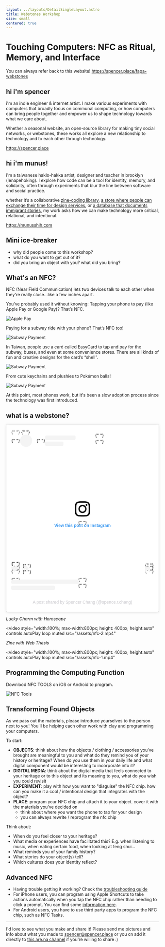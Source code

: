 ```yaml
---
layout: ../layouts/DetailSingleLayout.astro
title: Webstones Workshop
size: small
centered: true
---
```


# Touching Computers: NFC as Ritual, Memory, and Interface

You can always refer back to this website! https://spencer.place/fapa-webstones

## hi i'm spencer

i'm an indie engineer & internet artist. I make various experiments with computers that broadly focus on communal computing, or how computers can bring people together and empower us to shape technology towards what we care about.

Whether a seasonal website, an open-source library for making tiny social networks, or webstones, these works all explore a new relationship to technology and to each other through technology.

https://spencer.place

## hi i'm munus!

i'm a taiwanese haklo-hakka artist, designer and teacher in brooklyn (lenapehoking). I explore how code can be a tool for identity, memory, and solidarity, often through experiments that blur the line between software and social practice.

whether it’s a collaborative [zine-coding library](https://github.com/munusshih/p5.genzine), [a store where people can exchange their time for design services](https://www.munusshih.com/duty-free), or [a database that documents immigrant stories](https://www.munusshih.com/guansi), my work asks how we can make technology more critical, relational, and intentional.

https://munusshih.com

## Mini ice-breaker

- why did people come to this workshop?
- what do you want to get out of it?
- did you bring an object with you? what did you bring?

## What's an NFC?

NFC (Near Field Communication) lets two devices talk to each other when they're really close...like a few inches apart.

You’ve probably used it without knowing:
Tapping your phone to pay (like Apple Pay or Google Pay)? That’s NFC.

![Apple Pay](/assets/apple-pay.jpg)

Paying for a subway ride with your phone? That’s NFC too!

![Subway Payment](/assets/easycard-taiwan.jpg)

In Taiwan, people use a card called EasyCard to tap and pay for the subway, buses, and even at some convenience stores. There are all kinds of fun and creative designs for the card’s “shell”.

![Subway Payment](/assets/easycard-shape.jpg)

From cute keychains and plushies to Pokémon balls!

![Subway Payment](/assets/nfc-pokemon.jpg)

At this point, most phones work, but it's been a slow adoption process since the technology was first introduced.

## what is a webstone?

<blockquote
  class="instagram-media"
  data-instgrm-permalink="https://www.instagram.com/reel/DJ1_v4ivOy8/?utm_source=ig_embed&amp;utm_campaign=loading"
  data-instgrm-version="14"
  style=" background:#FFF; border:0; border-radius:3px; box-shadow:0 0 1px 0 rgba(0,0,0,0.5),0 1px 10px 0 rgba(0,0,0,0.15); margin: 1px; max-width:540px; min-width:326px; padding:0; width:99.375%; width:-webkit-calc(100% - 2px); width:calc(100% - 2px);"
>
  <div style="padding:16px;">
    {" "}
    <a
      href="https://www.instagram.com/reel/DJ1_v4ivOy8/?utm_source=ig_embed&amp;utm_campaign=loading"
      style=" background:#FFFFFF; line-height:0; padding:0 0; text-align:center; text-decoration:none; width:100%;"
      target="_blank"
    >
      {" "}
      <div style=" display: flex; flex-direction: row; align-items: center;">
        {" "}
        <div style="background-color: #F4F4F4; border-radius: 50%; flex-grow: 0; height: 40px; margin-right: 14px; width: 40px;"></div>{" "}
        <div style="display: flex; flex-direction: column; flex-grow: 1; justify-content: center;">
          {" "}
          <div style=" background-color: #F4F4F4; border-radius: 4px; flex-grow: 0; height: 14px; margin-bottom: 6px; width: 100px;"></div>{" "}
          <div style=" background-color: #F4F4F4; border-radius: 4px; flex-grow: 0; height: 14px; width: 60px;"></div>
        </div>
      </div>
      <div style="padding: 19% 0;"></div> <div style="display:block; height:50px; margin:0 auto 12px; width:50px;">
        <svg
          width="50px"
          height="50px"
          viewBox="0 0 60 60"
          version="1.1"
          xmlns="https://www.w3.org/2000/svg"
          xmlns:xlink="https://www.w3.org/1999/xlink"
        >
          <g stroke="none" stroke-width="1" fill="none" fill-rule="evenodd">
            <g transform="translate(-511.000000, -20.000000)" fill="#000000">
              <g>
                <path d="M556.869,30.41 C554.814,30.41 553.148,32.076 553.148,34.131 C553.148,36.186 554.814,37.852 556.869,37.852 C558.924,37.852 560.59,36.186 560.59,34.131 C560.59,32.076 558.924,30.41 556.869,30.41 M541,60.657 C535.114,60.657 530.342,55.887 530.342,50 C530.342,44.114 535.114,39.342 541,39.342 C546.887,39.342 551.658,44.114 551.658,50 C551.658,55.887 546.887,60.657 541,60.657 M541,33.886 C532.1,33.886 524.886,41.1 524.886,50 C524.886,58.899 532.1,66.113 541,66.113 C549.9,66.113 557.115,58.899 557.115,50 C557.115,41.1 549.9,33.886 541,33.886 M565.378,62.101 C565.244,65.022 564.756,66.606 564.346,67.663 C563.803,69.06 563.154,70.057 562.106,71.106 C561.058,72.155 560.06,72.803 558.662,73.347 C557.607,73.757 556.021,74.244 553.102,74.378 C549.944,74.521 548.997,74.552 541,74.552 C533.003,74.552 532.056,74.521 528.898,74.378 C525.979,74.244 524.393,73.757 523.338,73.347 C521.94,72.803 520.942,72.155 519.894,71.106 C518.846,70.057 518.197,69.06 517.654,67.663 C517.244,66.606 516.755,65.022 516.623,62.101 C516.479,58.943 516.448,57.996 516.448,50 C516.448,42.003 516.479,41.056 516.623,37.899 C516.755,34.978 517.244,33.391 517.654,32.338 C518.197,30.938 518.846,29.942 519.894,28.894 C520.942,27.846 521.94,27.196 523.338,26.654 C524.393,26.244 525.979,25.756 528.898,25.623 C532.057,25.479 533.004,25.448 541,25.448 C548.997,25.448 549.943,25.479 553.102,25.623 C556.021,25.756 557.607,26.244 558.662,26.654 C560.06,27.196 561.058,27.846 562.106,28.894 C563.154,29.942 563.803,30.938 564.346,32.338 C564.756,33.391 565.244,34.978 565.378,37.899 C565.522,41.056 565.552,42.003 565.552,50 C565.552,57.996 565.522,58.943 565.378,62.101 M570.82,37.631 C570.674,34.438 570.167,32.258 569.425,30.349 C568.659,28.377 567.633,26.702 565.965,25.035 C564.297,23.368 562.623,22.342 560.652,21.575 C558.743,20.834 556.562,20.326 553.369,20.18 C550.169,20.033 549.148,20 541,20 C532.853,20 531.831,20.033 528.631,20.18 C525.438,20.326 523.257,20.834 521.349,21.575 C519.376,22.342 517.703,23.368 516.035,25.035 C514.368,26.702 513.342,28.377 512.574,30.349 C511.834,32.258 511.326,34.438 511.181,37.631 C511.035,40.831 511,41.851 511,50 C511,58.147 511.035,59.17 511.181,62.369 C511.326,65.562 511.834,67.743 512.574,69.651 C513.342,71.625 514.368,73.296 516.035,74.965 C517.703,76.634 519.376,77.658 521.349,78.425 C523.257,79.167 525.438,79.673 528.631,79.82 C531.831,79.965 532.853,80.001 541,80.001 C549.148,80.001 550.169,79.965 553.369,79.82 C556.562,79.673 558.743,79.167 560.652,78.425 C562.623,77.658 564.297,76.634 565.965,74.965 C567.633,73.296 568.659,71.625 569.425,69.651 C570.167,67.743 570.674,65.562 570.82,62.369 C570.966,59.17 571,58.147 571,50 C571,41.851 570.966,40.831 570.82,37.631"></path>
              </g>
            </g>
          </g>
        </svg>
      </div>
      <div style="padding-top: 8px;">
        {" "}
        <div style=" color:#3897f0; font-family:Arial,sans-serif; font-size:14px; font-style:normal; font-weight:550; line-height:18px;">
          View this post on Instagram
        </div>
      </div>
      <div style="padding: 12.5% 0;"></div>{" "}
      <div style="display: flex; flex-direction: row; margin-bottom: 14px; align-items: center;">
        <div>
          {" "}
          <div style="background-color: #F4F4F4; border-radius: 50%; height: 12.5px; width: 12.5px; transform: translateX(0px) translateY(7px);"></div>{" "}
          <div style="background-color: #F4F4F4; height: 12.5px; transform: rotate(-45deg) translateX(3px) translateY(1px); width: 12.5px; flex-grow: 0; margin-right: 14px; margin-left: 2px;"></div>{" "}
          <div style="background-color: #F4F4F4; border-radius: 50%; height: 12.5px; width: 12.5px; transform: translateX(9px) translateY(-18px);"></div>
        </div>
        <div style="margin-left: 8px;">
          {" "}
          <div style=" background-color: #F4F4F4; border-radius: 50%; flex-grow: 0; height: 20px; width: 20px;"></div>{" "}
          <div style=" width: 0; height: 0; border-top: 2px solid transparent; border-left: 6px solid #f4f4f4; border-bottom: 2px solid transparent; transform: translateX(16px) translateY(-4px) rotate(30deg)"></div>
        </div>
        <div style="margin-left: auto;">
          {" "}
          <div style=" width: 0px; border-top: 8px solid #F4F4F4; border-right: 8px solid transparent; transform: translateY(16px);"></div>{" "}
          <div style=" background-color: #F4F4F4; flex-grow: 0; height: 12px; width: 16px; transform: translateY(-4px);"></div>{" "}
          <div style=" width: 0; height: 0; border-top: 8px solid #F4F4F4; border-left: 8px solid transparent; transform: translateY(-4px) translateX(8px);"></div>
        </div>
      </div>{" "}
      <div style="display: flex; flex-direction: column; flex-grow: 1; justify-content: center; margin-bottom: 24px;">
        {" "}
        <div style=" background-color: #F4F4F4; border-radius: 4px; flex-grow: 0; height: 14px; margin-bottom: 6px; width: 224px;"></div>{" "}
        <div style=" background-color: #F4F4F4; border-radius: 4px; flex-grow: 0; height: 14px; width: 144px;"></div>
      </div>
    </a>
    <p style=" color:#c9c8cd; font-family:Arial,sans-serif; font-size:14px; line-height:17px; margin-bottom:0; margin-top:8px; overflow:hidden; padding:8px 0 7px; text-align:center; text-overflow:ellipsis; white-space:nowrap;">
      <a
        href="https://www.instagram.com/reel/DJ1_v4ivOy8/?utm_source=ig_embed&amp;utm_campaign=loading"
        style=" color:#c9c8cd; font-family:Arial,sans-serif; font-size:14px; font-style:normal; font-weight:normal; line-height:17px; text-decoration:none;"
        target="_blank"
      >
        A post shared by Spencer Chang (@spence.r.chang)
      </a>
    </p>
  </div>
</blockquote>
<script async src="//www.instagram.com/embed.js"></script>

_Lucky Charm with Horoscope_

<video
  style="width:100%; max-width:800px; height: 400px; height:auto"
  controls
  autoPlay
  loop
  muted
  src="/assets/nfc-2.mp4"
></video>

_Zine with Web Thesis_

<video
  style="width:100%; max-width:800px; height: 400px; height:auto"
  controls
  autoPlay
  loop
  muted
  src="/assets/nfc-1.mp4"
></video>

## Programming the Computing Function

Downlood NFC TOOLS on iOS or Android to program.

![NFC Tools](https://is1-ssl.mzstatic.com/image/thumb/Purple211/v4/7e/b8/e3/7eb8e32a-1c19-0a1d-d5fb-ad54c22238bd/AppIcon-0-0-1x_U007emarketing-0-4-85-220.png/1200x630wa.png)

## Transforming Found Objects

As we pass out the materials, please introduce yourselves to the person next to you! You'll be helping each other work with clay and programming your computers.

To start:

- **OBJECTS**: think about how the objects / clothing / accessories you've brought are meaningful to you and what do they remind you of your history or heritage? When do you use them in your daily life and what digital component would be interesting to incorporate into it?
- **DIGITAL MEDIA**: think about the digital media that feels connected to your heritage or to this object and its meaning to you, what do you wish you could revisit
- **EXPERIMENT**: play with how you want to "disguise" the NFC chip. how can you make it a cool / intentional design that integrates with the object?
- **PLACE**: program your NFC chip and attach it to your object. cover it with the materials you've decided on
  - think about where you want the phone to tap for your design
  - you can always rewrite / reprogram the nfc chip

Think about:

- When do you feel closer to your heritage?
- What media or experiences have facilitated this?
  E.g. when listening to music, when eating certain food, when looking at feng shui…
- What reminds you of your family history?
- What stories do your object(s) tell?
- Which cultures does your identity reflect?

## Advanced NFC

- Having trouble getting it working? Check the [troubleshooting guide](https://internetsculptures.com/setup)
- For iPhone users, you can program using Apple Shortcuts to take actions automatically when you tap the NFC chip rather than needing to click a prompt. You can find some [information here](https://internetsculptures.com/setup).
- For Android users, you have to use third party apps to program the NFC chip, such as NFC Tasks.

---

I'd love to see what you make and share it! Please send me pictures and info about what you made to spencer@spencer.place or you cn add it directly to <a href="https://www.are.na/spencer-chang/touching-computers-webstone-gallery-workshops">this are.na channel</a> if you're willing to share :)
